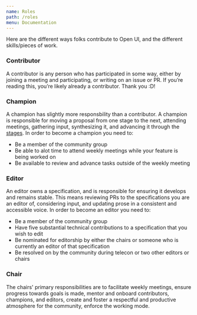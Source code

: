 ```yaml
---
name: Roles
path: /roles
menu: Documentation
---
```


Here are the different ways folks contribute to Open UI, and the different skills/pieces of work.

### Contributor

A contributor is any person who has participated in some way, either by joining a meeting and participating, or writing on an issue or PR. If you’re reading this, you’re likely already a contributor. Thank you :D!

### Champion

A champion has slightly more responsbility than a contributor. A champion is responsible for moving a proposal from one stage to the next, attending meetings, gathering input, synthesizing it, and advancing it through the [stages](/working-mode). In order to become a champion you need to:

- Be a member of the community group
- Be able to alot time to attend weekly meetings while your feature is being worked on
- Be available to review and advance tasks outside of the weekly meeting

### Editor

An editor owns a specification, and is responsible for ensuring it develops and remains stable. This means reviewing PRs to the specifications you are an editor of, considering input, and updating prose in a consistent and accessible voice. In order to become an editor you need to:

- Be a member of the community group
- Have five substantial technical contributions to a specification that you wish to edit
- Be nominated for editorship by either the chairs or someone who is currently an editor of that specification
- Be resolved on by the community during telecon or two other editors or chairs

### Chair

The chairs' primary responsibilities are to facilitate weekly meetings, ensure progress towards goals is made, mentor and onboard contributors, champions, and editors, create and foster a respectful and productive atmosphere for the community, enforce the working mode.
